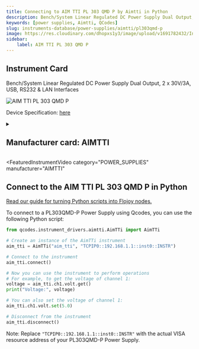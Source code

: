 ```yaml
---
title: Connecting to AIM TTI PL 303 QMD P by Aimtti in Python
description: Bench/System Linear Regulated DC Power Supply Dual Output, 2 x 30V/3A, USB, RS232 & LAN Interfaces
keywords: [power supplies, Aimtti, QCodes] 
slug: instruments-database/power-supplies/aimtti/pl303qmd-p 
image: https://res.cloudinary.com/dhopxs1y3/image/upload/v1691782432/Instruments/Power%20Supplies/PL303QMD-P/PL303QMD-P.jpg
sidebar:
    label: AIM TTI PL 303 QMD P 
---
```



## Instrument Card

Bench/System Linear Regulated DC Power Supply Dual Output, 2 x 30V/3A, USB, RS232 & LAN Interfaces


![AIM TTI PL 303 QMD P](https://res.cloudinary.com/dhopxs1y3/image/upload/v1691782432/Instruments/Power%20Supplies/PL303QMD-P/PL303QMD-P.jpg)

Device Specification: [here](https://resources.aimtti.com/datasheets/AIM-PL+PL-P_series_DC_power_supplies_data_sheet-Iss5.pdf)

<details style={{ marginTop: "15px"}}>
<summary><h2 style={{display:'inline'}}>Manufacturer card: AIMTTI</h2></summary>

![AIMTTI](https://res.cloudinary.com/dhopxs1y3/image/upload/v1692125963/Instruments/Vendor%20Logos/Aimtti.png)

TTi (Thurlby Thandar Instruments) is a leading manufacturer of electronic test and measurement instruments. These products are sold throughout the world via carefully selected distributors and agents in each country. We are located in Huntingdon near to the famous university city of Cambridge, within one of the high technology areas of the United Kingdom.

- Headquarters: UK
- Yearly Revenue (millions, USD): 9000
- Vendor Website: [here](https://www.aimtti.com/)

</details>


<FeaturedInstrumentVideo
  category="POWER_SUPPLIES"
  manufacturer="AIMTTI"
></FeaturedInstrumentVideo>

## Connect to the AIM TTI PL 303 QMD P in Python

[Read our guide for turning Python scripts into Flojoy nodes.](https://docs.flojoy.ai/contribution/blocks/custom-flojoy-block/)


<Tabs>

<TabItem value="Flojoy" label="Flojoy" className="flojoy-instrument-tabs">

<NodeCardCollection category='POWER_SUPPLIES' manufacturer='AIMTTI'></NodeCardCollection>

</TabItem>
<TabItem value="QCodes" label="QCodes">

To connect to a PL303QMD-P Power Supply using Qcodes, you can use the following Python script:

```python
from qcodes.instrument_drivers.aimtti.AimTTi import AimTTi

# Create an instance of the AimTTi instrument
aim_tti = AimTTi("aim_tti", "TCPIP0::192.168.1.1::inst0::INSTR")

# Connect to the instrument
aim_tti.connect()

# Now you can use the instrument to perform operations
# For example, to get the voltage of channel 1:
voltage = aim_tti.ch1.volt.get()
print("Voltage:", voltage)

# You can also set the voltage of channel 1:
aim_tti.ch1.volt.set(5.0)

# Disconnect from the instrument
aim_tti.disconnect()
```

Note: Replace `"TCPIP0::192.168.1.1::inst0::INSTR"` with the actual VISA resource address of your PL303QMD-P Power Supply.

</TabItem>
</Tabs>